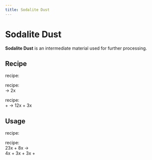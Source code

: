```yaml
---
title: Sodalite Dust
---
```


<ItemImage file="sodalite_dust" alt="Sodalite Dust" size="200" />

# Sodalite Dust

**Sodalite Dust** is an intermediate material used for further processing.

## Recipe

<McItem slug="minecraft:crafting_table" inline={true}/> recipe:  
<CraftingTable recipe="input techreborn:small_pile_of_sodalite_dust techreborn:small_pile_of_sodalite_dust air input techreborn:small_pile_of_sodalite_dust techreborn:small_pile_of_sodalite_dust air input air air air output techreborn:sodalite_dust"/>

<McItem slug="techreborn:grinder" inline={true}/> recipe:  
<McItem slug="techreborn:sodalite_ore" inline={true}/> → 2x <McItem slug="techreborn:sodalite_dust" inline={true}/>

<McItem slug="techreborn:industrial_grinder" inline={true}/> recipe:  
<McItem slug="techreborn:sodalite_ore" inline={true}/> + <McItem slug="techreborn:water_cell" inline={true}/> → 12x <McItem slug="techreborn:sodalite_dust" inline={true}/> + 3x <McItem slug="techreborn:aluminum_dust" inline={true}/>

## Usage

<McItem slug="minecraft:crafting_table" inline={true}/> recipe:  
<CraftingTable recipe="input air air air input air techreborn:sodalite_dust air input air air air output techreborn:small_pile_of_sodalite_dust,4"/>

<McItem slug="techreborn:industrial_electrolyzer" inline={true}/> recipe:  
23x <McItem slug="techreborn:sodalite_dust" inline={true}/> + 8x <McItem slug="techreborn:empty_cell" inline={true}/> →  
4x <McItem slug="techreborn:sodium_cell" inline={true}/> + 3x <McItem slug="techreborn:aluminum_dust" inline={true}/> + 3x <McItem slug="techreborn:silicon_cell" inline={true}/> + <McItem slug="techreborn:chlorite_cell" inline={true}/>
